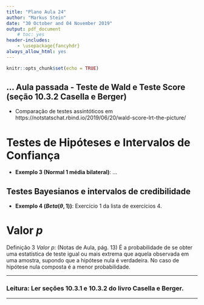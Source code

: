 ```yaml
---
title: "Plano Aula 24"
author: "Markus Stein"
date: "30 October and 04 November 2019"
output: pdf_document
    # toc: yes
header-includes:
    - \usepackage{fancyhdr}
always_allow_html: yes
---
```

\addtolength{\headheight}{1.0cm} 
\pagestyle{fancyplain} 
\rhead{\includegraphics[height=1.5cm]{Logo-40-anos-estatistica.png}}
\lhead{\includegraphics[height=1.5cm]{logoIME60.jpg}}
\chead{UNIVERSIDADE FEDERAL DO RIO GRANDE DO SUL \\
INSTITUTO DE MATEMÁTICA E ESTATÍSTICA \\
DEPARTAMENTO DE ESTATÍSTICA \\
\vspace{0.3cm}
MAT02023 - INFERÊNCIA B - 2019/2
}
\renewcommand{\headrulewidth}{0pt} 


```r
knitr::opts_chunk$set(echo = TRUE)
```


## ... Aula passada - Teste de Wald e Teste Score (seção 10.3.2 Casella e Berger)
    
* Comparação de testes assintóticos em https://notstatschat.rbind.io/2019/06/20/wald-score-lrt-the-picture/


# Testes de Hipóteses e Intervalos de Confiança
* **Exemplo 3 (Normal 1 média bilateral)**: ... 


## Testes Bayesianos e intervalos de credibilidade
* **Exemplo 4 ($Beta(\theta, 1)$)**: Exercício 1 da lista de exercícios 4.


# Valor $p$
Definição 3 *Valor $p$*: (Notas de Aula, pág. 13) É a probabilidade de se obter uma estatística de teste igual ou
mais extrema que aquela observada em uma amostra, supondo que a hipótese nula é verdadeira. No caso de hipótese nula
composta é a menor probabilidade.


\vspace{0.5cm}

***
<!-- ### Tarefa: Fazer a lista 3 para entregar. -->
### Leitura: Ler seções 10.3.1 e 10.3.2 do livro Casella e Berger.
***

<!-- pagina thomas - intervalos -->
<!-- https://notstatschat.rbind.io/2019/06/11/confidence-intervals-not-a-very-strong-property/ -->
<!-- https://notstatschat.rbind.io/2019/06/20/wald-score-lrt-the-picture/ -->

<!-- - writing design -->
<!-- - EM algorithm - git project and rmd; -->
<!-- - SES -->
<!-- - InfB -->
<!--   - marcar sala -->


<!-- explorar nivel e tamanho de testes -->
<!-- explorar nível de confiança e cobertura do intervalo  -->
<!-- fazer questões da prova... teste bayesiano por intervalo??? ver questões que faltaram ser abordadaqs na prova -->


<!-- discussão p-valor??? leituras ...debora mayo... -->
<!-- ### Discussão: Controvérsia sobre Significância Estatística e Valor $p$   -->
<!-- * *Scientists rise up against statistical significance* (https://www.nature.com/articles/d41586-019-00857-9)   -->
<!--     + Idéia de Fisher sobre verossimilhança e testes de significância? Já dizia isso. (livro do Fisher "Statistical Methods and Scientific Inference", pgs. 72 e 35)    -->
<!--     + Significado de probabilidade (Fisher, pg. 32) -->
<!--     + **Verossimilhança** *versus* **probabilidade**.   -->

<!-- \vspace{0.5cm} -->

<!-- * (Artigo recente 3 páginas) *Why are p-Values Controversial?*   -->
<!--     + (https://amstat.tandfonline.com/doi/full/10.1080/00031305.2016.1277161#.XaSPy_dRduQ)    -->

<!-- \vspace{0.5cm} -->

<!-- * (Artigo bastante completo) *Statistical tests, P values, confidence intervals, and power: a guide to misinterpretations.*   -->
<!--     + (https://www.ncbi.nlm.nih.gov/pubmed/27209009)     -->

<!-- \vspace{0.5cm} -->

<!-- * (Artigo recente 3 páginas) *Are confidence intervals better termed “uncertainty intervals”?*   -->
<!--     + (https://www.bmj.com/content/bmj/366/bmj.l5381.full.pdf)    -->

<!-- Debora Mayo -->
<!-- https://errorstatistics.com/2019/06/17/the-2019-asa-guide-to-p-values-and-statistical-significance-dont-say-what-you-dont-mean-some-recommendations/ -->


<!-- lista 4 - pegar lista 5 e 6 da marcia-->
<!-- - razão de verossimilhanças monótona -->
<!-- - valor $p$ ...exercicios do casella esta estensos -->
<!-- - testes como intervalos... -->
<!-- - testes bayesianos -->

<!-- lista 5 - pegar exercicios da lista 3 -->
<!-- - teste assintóticos -->
<!-- - TRV para diferenças, razões -->
<!-- - intervalos e testes -->

<!-- lista 6 -->
<!-- - Teste bayesianos -->
<!-- - https://rpubs.com/ulamht/470151 -->
<!-- - http://web.stanford.edu/class/stats200/Lecture20.pdf -->




<!-- aula 28 -->
<!-- - Testes assintóticos -->



